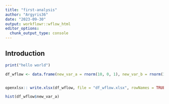 ```yaml
---
title: "first-analysis"
author: "Argyris36"
date: "2023-09-30"
output: workflowr::wflow_html
editor_options:
  chunk_output_type: console
---
```


## Introduction

```r
print("hello world")

df_wflow <- data.frame(new_var_a = rnorm(10, 0, 1), new_var_b = rnorm(10, 1, 2))


openxlsx:: write.xlsx(df_wflow, file = "df_wflow.xlsx", rowNames = TRUE)

hist(df_wflow$new_var_a)

```


